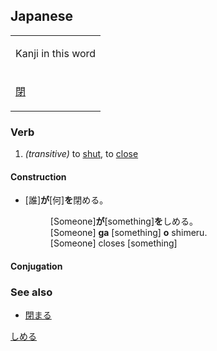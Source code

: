==Japanese==
[[Category:Japanese language|しめる]]
{| align="right" border="0" cellpadding="4" cellspacing="0" style="border:1px solid #aaaaaa; margin-left:5px; margin-right:10px; font-size:8pt; text-align:center;" rules="all" frame="box"
| colspan="4" bgcolor="#f9f9f9" | Kanji in this word
|- style="font-size:12pt;"
! [[閉]]
|}
===Verb===
{{t2verb|しめる|[[shimeru]]}}

#''(transitive)'' to [[shut]], to [[close]]
====Construction====
*[誰]'''が'''[何]'''を'''閉める。
*:[Someone]'''が'''[something]'''を'''しめる。
*:[Someone] '''ga''' [something] '''o''' shimeru.
*:[Someone] closes [something]

====Conjugation====
{{ja-ichi|閉め|しめる|shimeru}}

===See also===
*[[閉まる]]